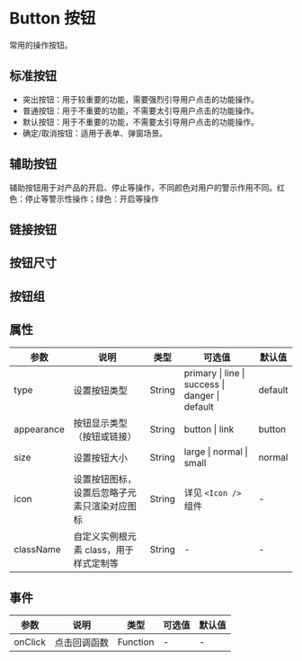 # Button 按钮

常用的操作按钮。

## 标准按钮

- 突出按钮：用于较重要的功能，需要强烈引导用户点击的功能操作。
- 普通按钮：用于不重要的功能，不需要太引导用户点击的功能操作。
- 默认按钮：用于不重要的功能，不需要太引导用户点击的功能操作。
- 确定/取消按钮：适用于表单、弹窗场景。


<DemoStandard />

## 辅助按钮

辅助按钮用于对产品的开启、停止等操作，不同颜色对用户的警示作用不同。红色：停止等警示性操作；绿色：开启等操作


<DemoAux />

## 链接按钮


<DemoLink />

## 按钮尺寸


<DemoSize />

## 按钮组


<DemoGroup />

## 属性

| 参数 | 说明 | 类型 | 可选值 |默认值 |
| -------- | ----- | ---- | ---- | ---- |
| type | 设置按钮类型 | String | primary \| line \| success \| danger \| default | default |
| appearance | 按钮显示类型（按钮或链接） | String | button \| link | button |
| size | 设置按钮大小 | String | large \| normal \| small | normal |
| icon | 设置按钮图标，设置后忽略子元素只渲染对应图标 | String | 详见 `<Icon />` 组件 | - |
| className | 自定义实例根元素 class，用于样式定制等 | String | - | - |

## 事件
| 参数  | 说明 | 类型 | 可选值 |默认值 |
| -------- | ----- | ---- | ---- | ---- |
| onClick | 点击回调函数 | Function | - | - |